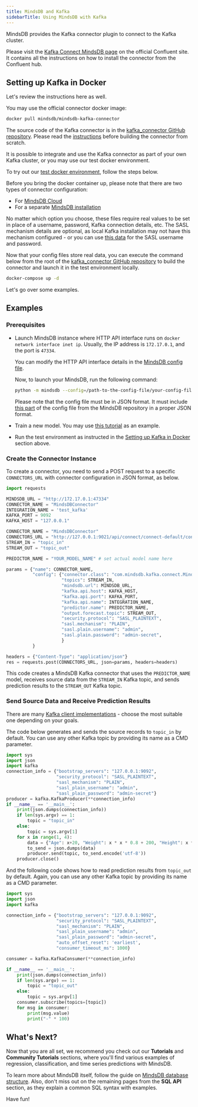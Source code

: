 ```yaml
---
title: MindsDB and Kafka
sidebarTitle: Using MindsDB with Kafka
---
```


MindsDB provides the Kafka connector plugin to connect to the Kafka cluster.

Please visit the
[Kafka Connect MindsDB page](https://www.confluent.io/hub/mindsdb/mindsdb-kafka-connector)
on the official Confluent site. It contains all the instructions on how to
install the connector from the Confluent hub.

## Setting up Kafka in Docker

Let's review the instructions here as well.

You may use the official connector docker image:

```bash
docker pull mindsdb/mindsdb-kafka-connector
```

The source code of the Kafka connector is in the
[kafka_connector GitHub repository](https://github.com/mindsdb/kafka_connector).
Please read the
[instructions](https://github.com/mindsdb/kafka_connector/blob/main/README.md)
before building the connector from scratch.

It is possible to integrate and use the Kafka connector as part of your own
Kafka cluster, or you may use our test docker environment.

To try out our
[test docker environment](https://github.com/mindsdb/kafka_connector/blob/main/docker-compose.yml),
follow the steps below.

Before you bring the docker container up, please note that there are two types
of connector configuration:

- For
  [MindsDB Cloud](https://github.com/mindsdb/kafka_connector/blob/main/examples/kafkaConfig.json)
- For a separate
  [MindsDB installation](https://github.com/mindsdb/kafka_connector/blob/main/examples/kafkaConfigSeparateMindsdbInstance.json)

No matter which option you choose, these files require real values to be set in
place of a username, password, Kafka connection details, etc. The SASL mechanism
details are optional, as local Kafka installation may not have this mechanism
configured - or you can use
[this data](https://github.com/mindsdb/kafka_connector/blob/main/kafka_server_jaas.conf#L11,L12)
for the SASL username and password.

Now that your config files store real data, you can execute the command below
from the root of the
[kafka_connector GitHub repository](https://github.com/mindsdb/kafka_connector)
to build the connector and launch it in the test environment locally.

```bash
docker-compose up -d
```

Let's go over some examples.

## Examples

### Prerequisites

- Launch MindsDB instance where HTTP API interface runs on
  `docker network interface inet ip`. Usually, the IP address is `172.17.0.1`,
  and the port is `47334`.

  You can modify the HTTP API interface details in the
  [MindsDB config file](https://github.com/mindsdb/mindsdb/blob/staging/mindsdb/utilities/config.py#L50,L52).

  Now, to launch your MindsDB, run the following command:

  ```bash
  python -m mindsdb --config=/path-to-the-config-file/your-config-file.json
  ```

  Please note that the config file must be in JSON format. It must include
  [this part](https://github.com/mindsdb/mindsdb/blob/staging/mindsdb/utilities/config.py#L35,L72)
  of the config file from the MindsDB repository in a proper JSON format.

- Train a new model. You may use [this tutorial](/sql/tutorials/bodyfat) as an
  example.

- Run the test environment as instructed in the
  [Setting up Kafka in Docker](#setting-up-kafka-in-docker) section above.

### Create the Connector Instance

To create a connector, you need to send a POST request to a specific
`CONNECTORS_URL` with connector configuration in JSON format, as below.

```python
import requests

MINDSDB_URL = "http://172.17.0.1:47334"
CONNECTOR_NAME = "MindsDBConnector"
INTEGRATION_NAME = 'test_kafka'
KAFKA_PORT = 9092
KAFKA_HOST = "127.0.0.1"

CONNECTOR_NAME = "MindsDBConnector"
CONNECTORS_URL = "http://127.0.0.1:9021/api/connect/connect-default/connectors"
STREAM_IN = "topic_in"
STREAM_OUT = "topic_out"

PREDICTOR_NAME = "YOUR_MODEL_NAME" # set actual model name here

params = {"name": CONNECTOR_NAME,
          "config": {"connector.class": "com.mindsdb.kafka.connect.MindsDBConnector",
                     "topics": STREAM_IN,
                     "mindsdb.url": MINDSDB_URL,
                     "kafka.api.host": KAFKA_HOST,
                     "kafka.api.port": KAFKA_PORT,
                     "kafka.api.name": INTEGRATION_NAME,
                     "predictor.name": PREDICTOR_NAME,
                     "output.forecast.topic": STREAM_OUT,
                     "security.protocol": "SASL_PLAINTEXT",
                     "sasl.mechanism": "PLAIN",
                     "sasl.plain.username": "admin",
                     "sasl.plain.password": "admin-secret",
                     }
          }

headers = {"Content-Type": "application/json"}
res = requests.post(CONNECTORS_URL, json=params, headers=headers)
```

This code creates a MindsDB Kafka connector that uses the `PREDICTOR_NAME`
model, receives source data from the `STREAM_IN` Kafka topic, and sends
prediction results to the `STREAM_OUT` Kafka topic.

### Send Source Data and Receive Prediction Results

There are many
[Kafka client implementations](https://docs.confluent.io/platform/current/clients/index.html) -
choose the most suitable one depending on your goals.

The code below generates and sends the source records to `topic_in` by default.
You can use any other Kafka topic by providing its name as a CMD parameter.

```python
import sys
import json
import kafka
connection_info = {"bootstrap_servers": "127.0.0.1:9092",
                   "security_protocol": "SASL_PLAINTEXT",
                   "sasl_mechanism": "PLAIN",
                   "sasl_plain_username": "admin",
                   "sasl_plain_password": "admin-secret"}
producer = kafka.KafkaProducer(**connection_info)
if __name__ == '__main__':
    print(json.dumps(connection_info))
    if len(sys.argv) == 1:
        topic = "topic_in"
    else:
        topic = sys.argv[1]
    for x in range(1, 4):
        data = {"Age": x+20, "Weight": x * x * 0.8 + 200, "Height": x * x * 0.5 + 65}
        to_send = json.dumps(data)
        producer.send(topic, to_send.encode('utf-8'))
    producer.close()
```

And the following code shows how to read prediction results from `topic_out` by
default. Again, you can use any other Kafka topic by providing its name as a CMD
parameter.

```python
import sys
import json
import kafka

connection_info = {"bootstrap_servers": "127.0.0.1:9092",
                   "security_protocol": "SASL_PLAINTEXT",
                   "sasl_mechanism": "PLAIN",
                   "sasl_plain_username": "admin",
                   "sasl_plain_password": "admin-secret",
                   "auto_offset_reset": 'earliest',
                   "consumer_timeout_ms": 1000}

consumer = kafka.KafkaConsumer(**connection_info)

if __name__ == '__main__':
    print(json.dumps(connection_info))
    if len(sys.argv) == 1:
        topic = "topic_out"
    else:
        topic = sys.argv[1]
    consumer.subscribe(topics=[topic])
    for msg in consumer:
        print(msg.value)
        print("-" * 100)
```

## What's Next?

Now that you are all set, we recommend you check out our **Tutorials** and
**Community Tutorials** sections, where you'll find various examples of
regression, classification, and time series predictions with MindsDB.

To learn more about MindsDB itself, follow the guide on
[MindsDB database structure](/sql/table-structure/). Also, don't miss out on the
remaining pages from the **SQL API** section, as they explain a common SQL
syntax with examples.

Have fun!
